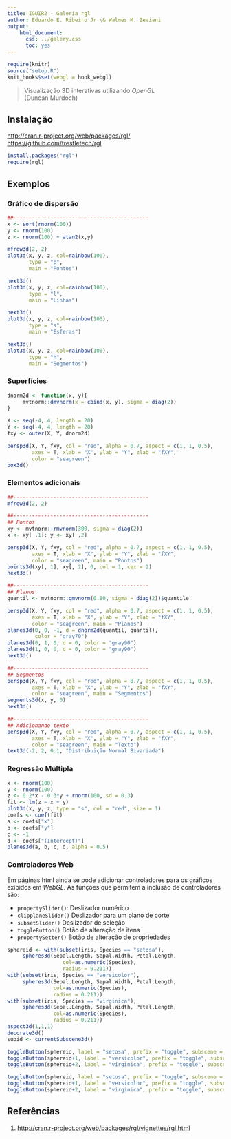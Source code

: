 ```yaml
---
title: IGUIR2 - Galeria rgl
author: Eduardo E. Ribeiro Jr \& Walmes M. Zeviani
output:
    html_document:
      css: ../galery.css
      toc: yes
---
```


```r
require(knitr)
source("setup.R")
knit_hooks$set(webgl = hook_webgl)
```

> Visualização 3D interativas utilizando _OpenGL_  
> (Duncan Murdoch)  

## Instalação

[http://cran.r-project.org/web/packages/rgl/](http://cran.r-project.org/web/packages/rgl/)  
[https://github.com/trestletech/rgl](https://github.com/trestletech/rgl)

```r
install.packages("rgl")
require(rgl)
```

## Exemplos

### Gráfico de dispersão

```r
##--------------------------------------------
x <- sort(rnorm(100))
y <- rnorm(100)
z <- rnorm(100) + atan2(x,y)

mfrow3d(2, 2)
plot3d(x, y, z, col=rainbow(100),
       type = "p",
       main = "Pontos")

next3d()
plot3d(x, y, z, col=rainbow(100),
       type = "l",
       main = "Linhas")

next3d()
plot3d(x, y, z, col=rainbow(100),
       type = "s",
       main = "Esferas")

next3d()
plot3d(x, y, z, col=rainbow(100),
       type = "h",
       main = "Segmentos")
```

### Superfícies

```r
dnorm2d <- function(x, y){
     mvtnorm::dmvnorm(x = cbind(x, y), sigma = diag(2))
}

X <- seq(-4, 4, length = 20)
Y <- seq(-4, 4, length = 20)
fxy <- outer(X, Y, dnorm2d)

persp3d(X, Y, fxy, col = "red", alpha = 0.7, aspect = c(1, 1, 0.5),
        axes = T, xlab = "X", ylab = "Y", zlab = "fXY",
        color = "seagreen")
box3d()
```

### Elementos adicionais

```r
##--------------------------------------------
mfrow3d(2, 2)

##--------------------------------------------
## Pontos
xy <- mvtnorm::rmvnorm(300, sigma = diag(2))
x <- xy[ ,1]; y <- xy[ ,2]

persp3d(X, Y, fxy, col = "red", alpha = 0.7, aspect = c(1, 1, 0.5),
        axes = T, xlab = "X", ylab = "Y", zlab = "fXY",
        color = "seagreen", main = "Pontos")
points3d(xy[, 1], xy[, 2], 0, col = 1, cex = 2)
next3d()

##--------------------------------------------
## Planos
quantil <- mvtnorm::qmvnorm(0.80, sigma = diag(2))$quantile

persp3d(X, Y, fxy, col = "red", alpha = 0.7, aspect = c(1, 1, 0.5),
        axes = T, xlab = "X", ylab = "Y", zlab = "fXY",
        color = "seagreen", main = "Planos")
planes3d(0, 0, -1, d = dnorm2d(quantil, quantil),
         color = "gray70")
planes3d(0, 1, 0, d = 0, color = "gray90")
planes3d(1, 0, 0, d = 0, color = "gray90")
next3d()

##--------------------------------------------
## Segmentos
persp3d(X, Y, fxy, col = "red", alpha = 0.7, aspect = c(1, 1, 0.5),
        axes = T, xlab = "X", ylab = "Y", zlab = "fXY",
        color = "seagreen", main = "Segmentos")
segments3d(x, y, 0)
next3d()

##--------------------------------------------
## Adicionando texto
persp3d(X, Y, fxy, col = "red", alpha = 0.7, aspect = c(1, 1, 0.5),
        axes = T, xlab = "X", ylab = "Y", zlab = "fXY",
        color = "seagreen", main = "Texto")
text3d(-2, 2, 0.1, "Distribuição Normal Bivariada")
```

### Regressão Múltipla

```r
x <- rnorm(100)
y <- rnorm(100)
z <- 0.2*x - 0.3*y + rnorm(100, sd = 0.3)
fit <- lm(z ~ x + y)
plot3d(x, y, z, type = "s", col = "red", size = 1)
coefs <- coef(fit)
a <- coefs["x"]
b <- coefs["y"]
c <- -1
d <- coefs["(Intercept)"]
planes3d(a, b, c, d, alpha = 0.5)
```

### Controladores Web
Em páginas html ainda se pode adicionar controladores para os gráficos exibidos em _WebGL_. As funções que permitem a inclusão de controladores são:

* `propertySlider()`:	Deslizador numérico
* `clipplaneSlider()`	Deslizador para um plano de corte
* `subsetSlider()`	Deslizador de seleção
* `toggleButton()`	Botão de alteração de itens
* `propertySetter()`	Botão de alteração de propriedades



```r
sphereid <- with(subset(iris, Species == "setosa"), 
     spheres3d(Sepal.Length, Sepal.Width, Petal.Length, 
                  col=as.numeric(Species),
                  radius = 0.211))
with(subset(iris, Species == "versicolor"), 
     spheres3d(Sepal.Length, Sepal.Width, Petal.Length, 
               col=as.numeric(Species),
     	       radius = 0.211))
with(subset(iris, Species == "virginica"), 
     spheres3d(Sepal.Length, Sepal.Width, Petal.Length, 
               col=as.numeric(Species),
     	       radius = 0.211))
aspect3d(1,1,1)
decorate3d()
subid <- currentSubscene3d()
```

```r
toggleButton(sphereid, label = "setosa", prefix = "toggle", subscene = subid)
toggleButton(sphereid+1, label = "versicolor", prefix = "toggle", subscene = subid)
toggleButton(sphereid+2, label = "virginica", prefix = "toggle", subscene = subid)
```

```r
toggleButton(sphereid, label = "setosa", prefix = "toggle", subscene = subid)
toggleButton(sphereid+1, label = "versicolor", prefix = "toggle", subscene = subid)
toggleButton(sphereid+2, label = "virginica", prefix = "toggle", subscene = subid)
```

## Referências

1. [http://cran.r-project.org/web/packages/rgl/vignettes/rgl.html](http://cran.r-project.org/web/packages/rgl/vignettes/rgl.html)

